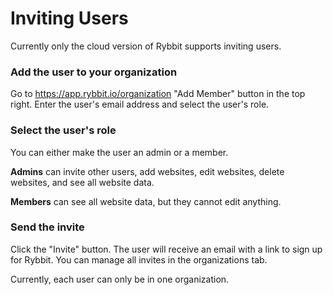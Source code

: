 
# Inviting Users

Currently only the cloud version of Rybbit supports inviting users.

<Steps>

### Add the user to your organization

Go to https://app.rybbit.io/organization "Add Member" button in the top right. Enter the user's email address and select the user's role.

### Select the user's role
 
You can either make the user an admin or a member. 

**Admins** can invite other users, add websites, edit websites, delete websites, and see all website data.

**Members** can see all website data, but they cannot edit anything.

### Send the invite

Click the "Invite" button. The user will receive an email with a link to sign up for Rybbit. You can manage all invites in the organizations tab.

</Steps>

<Callout type="info">
  Currently, each user can only be in one organization.
</Callout>

